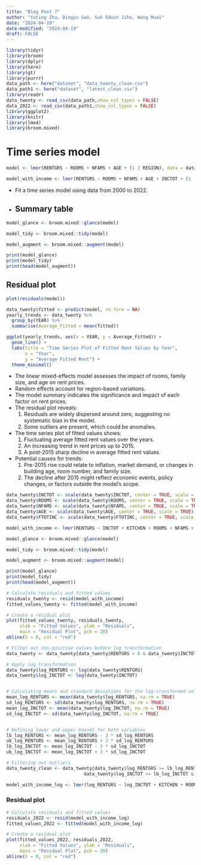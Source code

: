 ```yaml
---
title: "Blog Post 7"
author: "Yating Zhu, Dingyu Guo, Suh Edwin Jiho, Wang Muxi"
date: "2024-04-19"
date-modified: "2024-04-19"
draft: FALSE
---
```

```r
library(tidyr)
library(broom)
library(dplyr)
library(here)
library(gt)
library(purrr)
data_path <- here("dataset", "data_twenty_clean.csv")
data_path1 <- here("dataset", "latest_clean.csv")
library(readr)
data_twenty <- read_csv(data_path,show_col_types = FALSE) 
data_2022 <- read_csv(data_path1,show_col_types = FALSE) 
library(ggplot2)
library(knitr)
library(lme4)
library(broom.mixed)
```

# Time series model
```r
model <- lmer(RENTGRS ~ ROOMS + NFAMS + AGE + (1 | REGION), data = data_twenty, REML = FALSE)

model_with_income <- lmer(RENTGRS ~ ROOMS + NFAMS + AGE + INCTOT + (1 | REGION), data = data_twenty, REML = FALSE)
```

- Fit a time series model using data from 2000 to 2022. 
- 
## Summary table 
```r
model_glance <- broom.mixed::glance(model)

model_tidy <- broom.mixed::tidy(model)

model_augment <- broom.mixed::augment(model)
```

```r
print(model_glance)
print(model_tidy)
print(head(model_augment))
```
## Residual plot 
```r
plot(residuals(model))
```


```r
data_twenty$fitted <- predict(model, re.form = NA)
yearly_trends <- data_twenty %>%
  group_by(YEAR) %>%
  summarise(Average_Fitted = mean(fitted))

ggplot(yearly_trends, aes(x = YEAR, y = Average_Fitted)) +
  geom_line() +
  labs(title = "Time Series Plot of Fitted Rent Values by Year",
       x = "Year",
       y = "Average Fitted Rent") +
  theme_minimal()
```

- The linear mixed-effects model assesses the impact of rooms, family size, and age on rent prices.
- Random effects account for region-based variations.
- The model summary indicates the significance and impact of each factor on rent prices.
- The residual plot reveals:
  1) Residuals are widely dispersed around zero, suggesting no systematic bias in the model.
  2) Some outliers are present, which could be anomalies.
- The time series plot of fitted values shows:
  1) Fluctuating average fitted rent values over the years.
  2) An increasing trend in rent prices up to 2015.
  3) A post-2015 sharp decline in average fitted rent values.
- Potential causes for trends:
  1) Pre-2015 rise could relate to inflation, market demand, or changes in building age, room number, and family size.
  2) The decline after 2015 might reflect economic events, policy changes, or factors outside the model's scope.



```r
data_twenty$INCTOT <- scale(data_twenty$INCTOT, center = TRUE, scale = TRUE)
data_twenty$ROOMS <- scale(data_twenty$ROOMS, center = TRUE, scale = TRUE)
data_twenty$NFAMS <- scale(data_twenty$NFAMS, center = TRUE, scale = TRUE)
data_twenty$AGE <- scale(data_twenty$AGE, center = TRUE, scale = TRUE)
data_twenty$FTOTINC <- scale(data_twenty$FTOTINC, center = TRUE, scale = TRUE)

model_with_income <- lmer(RENTGRS ~ INCTOT + KITCHEN + ROOMS + NFAMS + AGE + MARST + RACE + EMPSTAT + FTOTINC + (1 | REGION_CLASSIFIED), data = data_twenty, REML = FALSE)
```

```r
model_glance <- broom.mixed::glance(model)

model_tidy <- broom.mixed::tidy(model)

model_augment <- broom.mixed::augment(model)
```

```r
print(model_glance)
print(model_tidy)
print(head(model_augment))
```

```r
# Calculate residuals and fitted values
residuals_twenty <- resid(model_with_income)
fitted_values_twenty <- fitted(model_with_income)

# Create a residual plot
plot(fitted_values_twenty, residuals_twenty, 
     xlab = "Fitted Values", ylab = "Residuals",
     main = "Residual Plot", pch = 20)
abline(h = 0, col = "red") 
```




```r
# Filter out non-positive values before log transformation
data_twenty <- data_twenty[data_twenty$RENTGRS > 0 & data_twenty$INCTOT > 0, ]

# Apply log transformation
data_twenty$log_RENTGRS <- log(data_twenty$RENTGRS)
data_twenty$log_INCTOT <- log(data_twenty$INCTOT)


# Calculating means and standard deviations for the log-transformed columns
mean_log_RENTGRS <- mean(data_twenty$log_RENTGRS, na.rm = TRUE)
sd_log_RENTGRS <- sd(data_twenty$log_RENTGRS, na.rm = TRUE)
mean_log_INCTOT <- mean(data_twenty$log_INCTOT, na.rm = TRUE)
sd_log_INCTOT <- sd(data_twenty$log_INCTOT, na.rm = TRUE)


# Defining lower and upper bounds for both variables
lb_log_RENTGRS <- mean_log_RENTGRS - 3 * sd_log_RENTGRS
ub_log_RENTGRS <- mean_log_RENTGRS + 3 * sd_log_RENTGRS
lb_log_INCTOT <- mean_log_INCTOT - 3 * sd_log_INCTOT
ub_log_INCTOT <- mean_log_INCTOT + 3 * sd_log_INCTOT

# Filtering out outliers
data_twenty_clean <- data_twenty[data_twenty$log_RENTGRS >= lb_log_RENTGRS & data_twenty$log_RENTGRS <= ub_log_RENTGRS & 
                             data_twenty$log_INCTOT >= lb_log_INCTOT & data_twenty$log_INCTOT <= ub_log_INCTOT, ]
```

```r
model_with_income_log <- lmer(log_RENTGRS ~ log_INCTOT + KITCHEN + ROOMS + NFAMS + AGE + MARST + RACE + EMPSTAT + FTOTINC + (1 | REGION_CLASSIFIED), data = data_twenty_clean, REML = FALSE)
```

### Residual plot
```r
# Calculate residuals and fitted values
residuals_2022 <- resid(model_with_income_log)
fitted_values_2022 <- fitted(model_with_income_log)

# Create a residual plot
plot(fitted_values_2022, residuals_2022, 
     xlab = "Fitted Values", ylab = "Residuals",
     main = "Residual Plot", pch = 20)
abline(h = 0, col = "red") 
```




